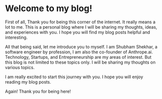 # Welcome to my blog!

First of all, Thank you for being this corner of the internet. It really means a lot to me.
This is a personal blog where I will be sharing my thoughts, ideas, and experiences with you.
I hope you will find my blog posts helpful and interesting.

All that being said, let me introduce you to myself.
I am Shubham Shekhar, a software engineer by profession, I am also the co-founder of Anthrope.ai.
Technology, Startups, and Entrepreneurship are my areas of interest.
But this blog is not limited to these topics only. I will be sharing my thoughts on various topics.

I am really excited to start this journey with you. I hope you will enjoy reading my blog posts.

Again! Thank you for being here!